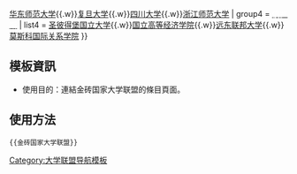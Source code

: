{{Navbox
| title  = [[金砖国家大学联盟|<span style="color:#ffffff;">金砖国家大学联盟</span>]]
| titlestyle = background:#084B9A; color:#ffffff;
| groupstyle = color: #ffffff; background-color: #084B9A; text-align: center;
| name   = 金砖国家大学联盟
| image  = 
| group3 = [[中华人民共和国|<span style="color:white;">中國</span>]]
| list3  = [[清华大学]]{{.w}}[[华东师范大学]]{{.w}}[[复旦大学]]{{.w}}[[四川大学]]{{.w}}[[浙江师范大学]]
| group4 = [[俄罗斯|<span style="color:white;">俄罗斯</span>]]
| list4  = [[圣彼得堡国立大学]]{{.w}}[[国立高等经济学院]]{{.w}}[[远东联邦大学]]{{.w}}[[莫斯科国际关系学院]]
}}<noinclude>
[[Category:大学联盟导航模板]]

== 模板資訊 ==
*使用目的：連結金砖国家大学联盟的條目頁面。

== 使用方法 ==
<pre>{{金砖国家大学联盟}}</pre>

</noinclude>